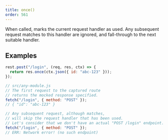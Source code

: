 ```yaml
---
title: once()
order: 561
---
```


When called, marks the current request handler as used. Any subsequent request matches to this handler are ignored, and fall-through to the next suitable handler.

## Examples

```js showLineNumbers focusedLines=2
rest.post("/login", (req, res, ctx) => {
  return res.once(ctx.json({ id: "abc-123" }));
});
```

```js showLineNumbers
// src/any-module.js
// The first request to the captured route
// returns the mocked response specified.
fetch("/login", { method: "POST" });
// { "id": "abc-123" }

// Any subsequent request, although matches,
// will skip the request handler that has been used.
// Let's consider that we don't have an actual "POST /login" endpoint.
fetch("/login", { method: "POST" });
// ERR: Network error! (no such endpoint)
```
